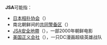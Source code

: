 '''JSA'''可能指：

*[[日本相扑协会|日本相扑协会]]（{{lang-en|Japan Sumo Association}}）
*南北朝鲜间的[[共同警备区|共同警备区]]（{{lang-en|Joint Security Area}}）
*[[JSA安全地帶|JSA安全地帶]]（{{lang-en|''Joint Security Area''}}），一部2000年朝鲜电影
*[[美国正义会社|美国正义会社]]（{{lang-en|Justice Society of America}}），一只DC漫画超级英雄战队

{{disambig}}